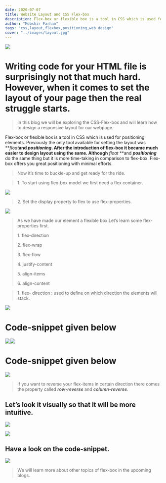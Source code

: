 ```yaml
---
date: 2020-07-07
title: Website Layout and CSS Flex-box
description: Flex-box or flexible box is a tool in CSS which is used for positioning elements. Previously the only tool available for setting the layout was **_float_**and **_positioning_**. After the introduction of flex-box it became much easier to design layout using the same.
author: "Mobshir Farhan"
tags: "css,layout,flexbox,positioning,web design"
cover: "../images/layout.jpg"
---
```


![](../images/layout.jpg)

# Writing code for your HTML file is surprisingly not that much hard. However, when it comes to set the layout of your page then the real struggle starts.

> In this blog we will be exploring the CSS-Flex-box and will learn how to design a responsive layout for our webpage.

Flex-box or flexible box is a tool in CSS which is used for positioning elements. Previously the only tool available for setting the layout was **_float_**and **_positioning_**. After the introduction of flex-box it became much easier to design layout using the same. Although** _float_ **and **_positioning_** do the same thing but it is more time-taking in comparison to flex-box. Flex-box offers you great positioning with minimal efforts.

> Now it’s time to buckle-up and get ready for the ride.

> 1\. To start using flex-box model we first need a flex container.

![](https://miro.medium.com/max/30/1*3bxKlSfK5tU1DAIbuYekVg.png?q=90)

> 2\. Set the display property to flex to use flex-properties.

![](https://miro.medium.com/max/30/1*IRJw5-MBpCyrjAt8rZC9yg.png?q=20)

> As we have made our element a flexible box.Let’s learn some flex-properties first.
>
> 1\. flex-direction
>
> 2\. flex-wrap
>
> 3\. flex-flow
>
> 4\. justify-content
>
> 5\. align-items
>
> 6\. align-content

> 1\. flex- direction : used to define on which direction the elements will stack.

![](https://miro.medium.com/max/30/1*CrkkqClAwoWISHDbPjYbSw.png?q=20)

# Code-snippet given below

![](https://miro.medium.com/max/30/1*S02YZEVeBynycSZu9s-FeQ.png?q=20)![](https://miro.medium.com/max/30/1*9BujuBi4sm67Tze8Hop2yg.png?q=20)

# Code-snippet given below

![](https://miro.medium.com/max/30/1*KVs3ax5dpN8BWPG41ehX3A.png?q=20)

> If you want to reverse your flex-items in certain direction there comes the property called **_row-reverse_** and **_column-reverse_**.

## Let’s look it visually so that it will be more intuitive.

![](https://miro.medium.com/max/30/1*_dBNtrao6Oewo_dgdzCxjw.png?q=20)

![](https://miro.medium.com/max/30/1*eOAVow6Ntv68aMAcMpPsaQ.png?q=20)

## Have a look on the code-snippet.

![](https://miro.medium.com/max/30/1*p42WVk1cceAFu27sOiXoRg.png?q=20)

> We will learn more about other topics of flex-box in the upcoming blogs.
